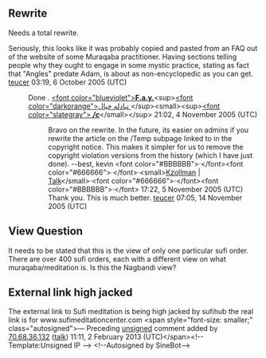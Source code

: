 <article id="2843735" title=Talk:Muraqaba>
	<talkpage id="2843735" title="Talk:Muraqaba">
{{talkheader}}
{{Spirituality project|class=Start}}
{{WikiProject Alternative medicine|class=Start}}

== Rewrite ==
Needs a total rewrite.

Seriously, this looks like it was probably copied and pasted from an FAQ out of the website of some Muraqaba practitioner. Having sections telling people why they ought to engage in some mystic practice, stating as fact that &quot;Angles&quot; predate Adam, is about as non-encyclopedic as you can get. [[User:Teucer|teucer]] 03:19, 6 October 2005 (UTC)

:Done . [[user:Farhansher|&lt;font color=&quot;blueviolet&quot;&gt;'''F.a.y.''']]&lt;sup&gt;[[user talk:Farhansher|&lt;font color=&quot;darkorange&quot;&gt;تبادله خيال  ]]&lt;/sup&gt;&lt;small&gt;&lt;sup&gt;[[Special:Contributions/Farhansher|&lt;font color=&quot;slategray&quot;&gt;   '''''/c''''']]&lt;/small&gt;&lt;/sup&gt; 21:02, 4 November 2005 (UTC)
::Bravo on the rewrite.  In the future, its easier on admins if you rewrite the article on the /Temp subpage linked to in the copyright notice.  This makes it simpler for us to remove the copyright violation versions from the history (which I have just done).  --best, kevin  &lt;font color=&quot;#BBBBBB&quot;&gt;·&lt;/font&gt;&lt;font color=&quot;#666666&quot;&gt;·&lt;/font&gt;·&lt;small&gt;[[User:Kzollman|Kzollman]] | [[User Talk:Kzollman|Talk]]&lt;/small&gt;·&lt;font color=&quot;#666666&quot;&gt;·&lt;/font&gt;&lt;font color=&quot;#BBBBBB&quot;&gt;·&lt;/font&gt; 17:22, 5 November 2005 (UTC)
::Thank you. This is much better. [[User:Teucer|teucer]] 07:05, 14 November 2005 (UTC)

== View Question ==
It needs to be stated that this is the view of only one particular sufi order. There are over 400 sufi orders, each with a different view on what muraqaba/meditation is. Is this the Nagbandi view?

== External link high jacked ==

The external link to Sufi meditation is being high jacked by sufihub the real link is for www.sufimeditationcenter.com  &lt;span style=&quot;font-size: smaller;&quot; class=&quot;autosigned&quot;&gt;— Preceding [[Wikipedia:Signatures|unsigned]] comment added by [[Special:Contributions/70.68.36.132|70.68.36.132]] ([[User talk:70.68.36.132|talk]]) 11:11, 2 February 2013 (UTC)&lt;/span&gt;&lt;!-- Template:Unsigned IP --&gt; &lt;!--Autosigned by SineBot--&gt;
	</talkpage>
</article>